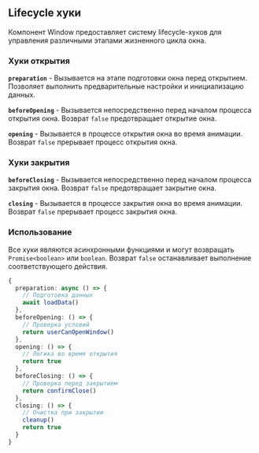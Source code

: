 ## Lifecycle хуки

Компонент Window предоставляет систему lifecycle-хуков для управления различными этапами жизненного цикла окна.

### Хуки открытия

**`preparation`** - Вызывается на этапе подготовки окна перед открытием.
Позволяет выполнить предварительные настройки и инициализацию данных.

**`beforeOpening`** - Вызывается непосредственно перед началом процесса открытия окна.
Возврат `false` предотвращает открытие окна.

**`opening`** - Вызывается в процессе открытия окна во время анимации.
Возврат `false` прерывает процесс открытия окна.

### Хуки закрытия

**`beforeClosing`** - Вызывается непосредственно перед началом процесса закрытия окна.
Возврат `false` предотвращает закрытие окна.

**`closing`** - Вызывается в процессе закрытия окна во время анимации.
Возврат `false` прерывает процесс закрытия окна.

### Использование

Все хуки являются асинхронными функциями и могут возвращать `Promise<boolean>` или `boolean`. Возврат `false` останавливает выполнение соответствующего действия.

```typescript
{
  preparation: async () => {
    // Подготовка данных
    await loadData()
  },
  beforeOpening: () => {
    // Проверка условий
    return userCanOpenWindow()
  },
  opening: () => {
    // Логика во время открытия
    return true
  },
  beforeClosing: () => {
    // Проверка перед закрытием
    return confirmClose()
  },
  closing: () => {
    // Очистка при закрытии
    cleanup()
    return true
  }
}
```
